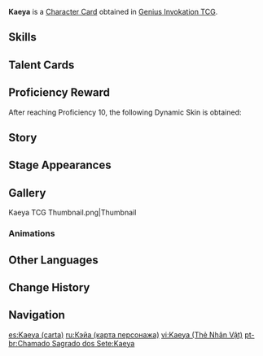 {{About|the [[Character Card]]|the [[Playable Character]]|Kaeya}}
{{Genius Invokation TCG Infobox
|title       = Kaeya
|id          = 001103
|image       = Kaeya Character Card.png
|type        = Character Card
|health      = 10
|element     = Cryo
|faction     = Mondstadt
|weapon      = Sword
|source1     = [[Genius Invokation TCG Starter Deck]]
|features  = Kaeya
}}
'''Kaeya''' is a [[Character Card]] obtained in [[Genius Invokation TCG]].

==Skills==
{{Genius Invokation TCG Skills Table}}

==Talent Cards==
{{Genius Invokation TCG Talent Cards Table}}

==Proficiency Reward==
After reaching Proficiency 10, the following Dynamic Skin is obtained:<br />{{TCG Card|Cold-Blooded Strike|1|golden=1|caption=1}}

==Story==
{{Description|Specializes in awakening knightly virtues in others.|title="Frostwind Swordsman" Kaeya}}

==Stage Appearances==
{{Genius Invokation TCG Stage Appearances|Kaeya}}

==Gallery==
<gallery>
Kaeya TCG Thumbnail.png|Thumbnail
</gallery>

===Animations===
{{Preview
|size     = 200px
|file1    = Kaeya Dynamic Skin
|caption  = Dynamic Skin Idle Animation
}}

==Other Languages==
{{Transclude|Kaeya|Other Languages}}

==Change History==
{{Change History|3.3}}

==Navigation==
{{Genius Invokation TCG Navbox|Character Card Obtainable}}

[[es:Kaeya (carta)]]
[[ru:Кэйа (карта персонажа)]]
[[vi:Kaeya (Thẻ Nhân Vật)]]
[[pt-br:Chamado Sagrado dos Sete:Kaeya]]